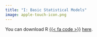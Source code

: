 ```yaml
---
title: "I: Basic Statistical Models"
image: apple-touch-icon.png
---
```


You can download R [{{< fa code >}}](https://cran.r-project.org) [here](https://cran.r-project.org).
